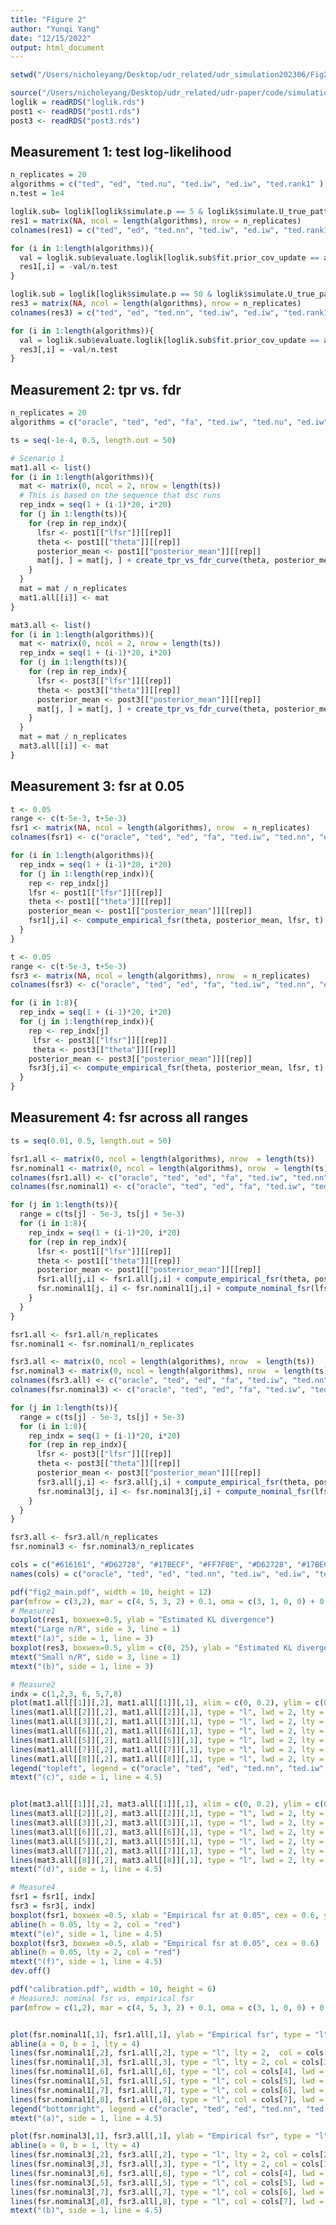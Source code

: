 ```yaml
---
title: "Figure 2"
author: "Yunqi Yang"
date: "12/15/2022"
output: html_document
---
```


```r
setwd("/Users/nicholeyang/Desktop/udr_related/udr_simulation202306/Fig2")
```

```r
source("/Users/nicholeyang/Desktop/udr_related/udr-paper/code/simulation_func.R")
loglik = readRDS("loglik.rds")
post1 <- readRDS("post1.rds")
post3 <- readRDS("post3.rds")
```

## Measurement 1: test log-likelihood
```r
n_replicates = 20
algorithms = c("ted", "ed", "ted.nu", "ted.iw", "ed.iw", "ted.rank1" )
n.test = 1e4
```

```r

loglik.sub= loglik[loglik$simulate.p == 5 & loglik$simulate.U_true_pattern == "varied", ]
res1 = matrix(NA, ncol = length(algorithms), nrow = n_replicates)
colnames(res1) = c("ted", "ed", "ted.nn", "ted.iw", "ed.iw", "ted.rank1" )

for (i in 1:length(algorithms)){
  val = loglik.sub$evaluate.loglik[loglik.sub$fit.prior_cov_update == algorithms[i] & loglik.sub$evaluate == "loglik_test"] - loglik.sub$evaluate.loglik[loglik.sub$fit.prior_cov_update == "oracle" & loglik.sub$evaluate == "loglik_test"]
  res1[,i] = -val/n.test
}
```

```r

loglik.sub = loglik[loglik$simulate.p == 50 & loglik$simulate.U_true_pattern == "varied", ]
res3 = matrix(NA, ncol = length(algorithms), nrow = n_replicates)
colnames(res3) = c("ted", "ed", "ted.nn", "ted.iw", "ed.iw", "ted.rank1" )

for (i in 1:length(algorithms)){
  val = loglik.sub$evaluate.loglik[loglik.sub$fit.prior_cov_update == algorithms[i] & loglik.sub$evaluate == "loglik_test"] - loglik.sub$evaluate.loglik[loglik.sub$fit.prior_cov_update == "oracle" & loglik.sub$evaluate == "loglik_test"]
  res3[,i] = -val/n.test
}
```

## Measurement 2: tpr vs. fdr

```r
n_replicates = 20
algorithms = c("oracle", "ted", "ed", "fa", "ted.iw", "ted.nu", "ed.iw", "ted.rank1" )
```

```r
ts = seq(-1e-4, 0.5, length.out = 50)
```

```r
# Scenario 1
mat1.all <- list()
for (i in 1:length(algorithms)){
  mat <- matrix(0, ncol = 2, nrow = length(ts))
  # This is based on the sequence that dsc runs
  rep_indx = seq(1 + (i-1)*20, i*20)
  for (j in 1:length(ts)){
    for (rep in rep_indx){
      lfsr <- post1[["lfsr"]][[rep]]
      theta <- post1[["theta"]][[rep]]
      posterior_mean <- post1[["posterior_mean"]][[rep]]
      mat[j, ] = mat[j, ] + create_tpr_vs_fdr_curve(theta, posterior_mean, lfsr, ts[j])
    }
  }
  mat = mat / n_replicates
  mat1.all[[i]] <- mat 
}

```

```r
mat3.all <- list()
for (i in 1:length(algorithms)){
  mat <- matrix(0, ncol = 2, nrow = length(ts))
  rep_indx = seq(1 + (i-1)*20, i*20)
  for (j in 1:length(ts)){
    for (rep in rep_indx){
      lfsr <- post3[["lfsr"]][[rep]]
      theta <- post3[["theta"]][[rep]]
      posterior_mean <- post3[["posterior_mean"]][[rep]]
      mat[j, ] = mat[j, ] + create_tpr_vs_fdr_curve(theta, posterior_mean, lfsr, ts[j])
    }
  }
  mat = mat / n_replicates
  mat3.all[[i]] <- mat 
}
```


## Measurement 3: fsr at 0.05
```r
t <- 0.05
range <- c(t-5e-3, t+5e-3)
fsr1 <- matrix(NA, ncol = length(algorithms), nrow  = n_replicates)
colnames(fsr1) <- c("oracle", "ted", "ed", "fa", "ted.iw", "ted.nn", "ed.iw", "ted.rank1" )

for (i in 1:length(algorithms)){
  rep_indx = seq(1 + (i-1)*20, i*20)
  for (j in 1:length(rep_indx)){
    rep <- rep_indx[j]
    lfsr <- post1[["lfsr"]][[rep]]
    theta <- post1[["theta"]][[rep]]
    posterior_mean <- post1[["posterior_mean"]][[rep]]
    fsr1[j,i] <- compute_empirical_fsr(theta, posterior_mean, lfsr, t)
  }
}
```

```r
t <- 0.05
range <- c(t-5e-3, t+5e-3)
fsr3 <- matrix(NA, ncol = length(algorithms), nrow  = n_replicates)
colnames(fsr3) <- c("oracle", "ted", "ed", "fa", "ted.iw", "ted.nn", "ed.iw", "ted.rank1" )

for (i in 1:8){
  rep_indx = seq(1 + (i-1)*20, i*20)
  for (j in 1:length(rep_indx)){
    rep <- rep_indx[j]
     lfsr <- post3[["lfsr"]][[rep]]
     theta <- post3[["theta"]][[rep]]
    posterior_mean <- post3[["posterior_mean"]][[rep]]
    fsr3[j,i] <- compute_empirical_fsr(theta, posterior_mean, lfsr, t)
  }
}
```


## Measurement 4: fsr across all ranges
```r
ts = seq(0.01, 0.5, length.out = 50)
```

```r

fsr1.all <- matrix(0, ncol = length(algorithms), nrow  = length(ts))
fsr.nominal1 <- matrix(0, ncol = length(algorithms), nrow  = length(ts))
colnames(fsr1.all) <- c("oracle", "ted", "ed", "fa", "ted.iw", "ted.nn", "ed.iw", "ted.rank1" )
colnames(fsr.nominal1) <- c("oracle", "ted", "ed", "fa", "ted.iw", "ted.nn", "ed.iw", "ted.rank1" )

for (j in 1:length(ts)){
  range = c(ts[j] - 5e-3, ts[j] + 5e-3)
  for (i in 1:8){
    rep_indx = seq(1 + (i-1)*20, i*20)
    for (rep in rep_indx){
      lfsr <- post1[["lfsr"]][[rep]]
      theta <- post1[["theta"]][[rep]]
      posterior_mean <- post1[["posterior_mean"]][[rep]]
      fsr1.all[j,i] <- fsr1.all[j,i] + compute_empirical_fsr(theta, posterior_mean, lfsr, ts[j])
      fsr.nominal1[j, i] <- fsr.nominal1[j,i] + compute_nominal_fsr(lfsr, ts[j])
    }
  }
}

fsr1.all <- fsr1.all/n_replicates
fsr.nominal1 <- fsr.nominal1/n_replicates
```

```r

fsr3.all <- matrix(0, ncol = length(algorithms), nrow  = length(ts))
fsr.nominal3 <- matrix(0, ncol = length(algorithms), nrow  = length(ts))
colnames(fsr3.all) <- c("oracle", "ted", "ed", "fa", "ted.iw", "ted.nn", "ed.iw", "ted.rank1" )
colnames(fsr.nominal3) <- c("oracle", "ted", "ed", "fa", "ted.iw", "ted.nn", "ed.iw", "ted.rank1" )

for (j in 1:length(ts)){
  range = c(ts[j] - 5e-3, ts[j] + 5e-3)
  for (i in 1:8){
    rep_indx = seq(1 + (i-1)*20, i*20)
    for (rep in rep_indx){
      lfsr <- post3[["lfsr"]][[rep]]
      theta <- post3[["theta"]][[rep]]
      posterior_mean <- post3[["posterior_mean"]][[rep]]
      fsr3.all[j,i] <- fsr3.all[j,i] + compute_empirical_fsr(theta, posterior_mean, lfsr, ts[j])
      fsr.nominal3[j, i] <- fsr.nominal3[j,i] + compute_nominal_fsr(lfsr, ts[j])
    }
  }
}

fsr3.all <- fsr3.all/n_replicates
fsr.nominal3 <- fsr.nominal3/n_replicates
```

```r
cols = c("#616161", "#D62728", "#17BECF", "#FF7F0E", "#D62728", "#17BECF", "#9467BD")
names(cols) = c("oracle", "ted", "ed", "ted.nn", "ted.iw", "ed.iw", "ted.rank1")
```

```r
pdf("fig2_main.pdf", width = 10, height = 12)
par(mfrow = c(3,2), mar = c(4, 5, 3, 2) + 0.1, oma = c(3, 1, 0, 0) + 0.1) # c(bottom, left, top, right)
# Measure1
boxplot(res1, boxwex=0.5, ylab = "Estimated KL divergence")
mtext("Large n/R", side = 3, line = 1)
mtext("(a)", side = 1, line = 3)
boxplot(res3, boxwex=0.5, ylim = c(0, 25), ylab = "Estimated KL divergence")
mtext("Small n/R", side = 3, line = 1)
mtext("(b)", side = 1, line = 3)

# Measure2
indx = c(1,2,3, 6, 5,7,8)
plot(mat1.all[[1]][,2], mat1.all[[1]][,1], xlim = c(0, 0.2), ylim = c(0,0.9), xlab = "False discovery rate", ylab = "True positive rate", type = "l", lwd = 2, lty = 1, pch = 20, col = cols[1])
lines(mat1.all[[2]][,2], mat1.all[[2]][,1], type = "l", lwd = 2, lty = 2, pch = 20, col = cols[2])
lines(mat1.all[[3]][,2], mat1.all[[3]][,1], type = "l", lwd = 2, lty = 2, pch = 20, col = cols[3])
lines(mat1.all[[6]][,2], mat1.all[[6]][,1], type = "l", lwd = 2, lty = 1, pch = 20, col = cols[4])
lines(mat1.all[[5]][,2], mat1.all[[5]][,1], type = "l", lwd = 2, lty = 1, pch = 20, col = cols[5])
lines(mat1.all[[7]][,2], mat1.all[[7]][,1], type = "l", lwd = 2, lty = 1, pch = 20, col = cols[6])
lines(mat1.all[[8]][,2], mat1.all[[8]][,1], type = "l", lwd = 2, lty = 1, pch = 20, col = cols[7])
legend("topleft", legend = c("oracle", "ted", "ed", "ted.nn", "ted.iw", "ed.iw", "ted.rank1"), col = cols, lty = c(1,2,2,1,1,1,1), lwd = 2)
mtext("(c)", side = 1, line = 4.5)


plot(mat3.all[[1]][,2], mat3.all[[1]][,1], xlim = c(0, 0.2), ylim = c(0,0.9), xlab = "False discovery rate", ylab = "True positive rate", type = "l", lwd = 2, lty = 1, pch = 20, col = cols[1])
lines(mat3.all[[2]][,2], mat3.all[[2]][,1], type = "l", lwd = 2, lty = 2, pch = 20, col = cols[2])
lines(mat3.all[[3]][,2], mat3.all[[3]][,1], type = "l", lwd = 2, lty = 2, pch = 20, col = cols[3])
lines(mat3.all[[6]][,2], mat3.all[[6]][,1], type = "l", lwd = 2, lty = 1, pch = 20, col = cols[4])
lines(mat3.all[[5]][,2], mat3.all[[5]][,1], type = "l", lwd = 2, lty = 1, pch = 20, col = cols[5])
lines(mat3.all[[7]][,2], mat3.all[[7]][,1], type = "l", lwd = 2, lty = 1, pch = 20, col = cols[6])
lines(mat3.all[[8]][,2], mat3.all[[8]][,1], type = "l", lwd = 2, lty = 1, pch = 20, col = cols[7])
mtext("(d)", side = 1, line = 4.5)

# Measure4
fsr1 = fsr1[, indx]
fsr3 = fsr3[, indx]
boxplot(fsr1, boxwex =0.5, xlab = "Empirical fsr at 0.05", cex = 0.6, ylim = c(0, 0.15))
abline(h = 0.05, lty = 2, col = "red")
mtext("(e)", side = 1, line = 4.5)
boxplot(fsr3, boxwex =0.5, xlab = "Empirical fsr at 0.05", cex = 0.6)
abline(h = 0.05, lty = 2, col = "red")
mtext("(f)", side = 1, line = 4.5)
dev.off()
```


```r
pdf("calibration.pdf", width = 10, height = 6)
# Measure3: nominal fsr vs. empirical fsr
par(mfrow = c(1,2), mar = c(4, 5, 3, 2) + 0.1, oma = c(3, 1, 0, 0) + 0.1) # c(bottom, left, top, right)


plot(fsr.nominal1[,1], fsr1.all[,1], ylab = "Empirical fsr", type = "l", ylim = c(0, 0.4), xlab = "Nominal fsr", main = "Large n/R", col = cols[1], lwd = 2)
abline(a = 0, b = 1, lty = 4)
lines(fsr.nominal1[,2], fsr1.all[,2], type = "l", lty = 2,  col = cols[2], lwd = 2)
lines(fsr.nominal1[,3], fsr1.all[,3], type = "l", lty = 2, col = cols[3], lwd = 2)
lines(fsr.nominal1[,6], fsr1.all[,6], type = "l", col = cols[4], lwd = 2)
lines(fsr.nominal1[,5], fsr1.all[,5], type = "l", col = cols[5], lwd = 2)
lines(fsr.nominal1[,7], fsr1.all[,7], type = "l", col = cols[6], lwd = 2)
lines(fsr.nominal1[,8], fsr1.all[,8], type = "l", col = cols[7], lwd = 2)
legend("bottomright", legend = c("oracle", "ted", "ed", "ted.nn", "ted.iw", "ed.iw", "ted.rank1"), col = cols, lty = c(1,2,2,1,1,1,1), cex = 0.8, lwd = 2)
mtext("(a)", side = 1, line = 4.5)

plot(fsr.nominal3[,1], fsr3.all[,1], ylab = "Empirical fsr", type = "l", ylim = c(0, 0.4), xlab = "Nominal fsr", main = "Small n/R", col = cols[1], lwd = 2)
abline(a = 0, b = 1, lty = 4)
lines(fsr.nominal3[,2], fsr3.all[,2], type = "l", lty = 2, col = cols[2], lwd = 2)
lines(fsr.nominal3[,3], fsr3.all[,3], type = "l", lty = 2, col = cols[3], lwd = 2)
lines(fsr.nominal3[,6], fsr3.all[,6], type = "l", col = cols[4], lwd = 2)
lines(fsr.nominal3[,5], fsr3.all[,5], type = "l", col = cols[5], lwd = 2)
lines(fsr.nominal3[,7], fsr3.all[,7], type = "l", col = cols[6], lwd = 2)
lines(fsr.nominal3[,8], fsr3.all[,8], type = "l", col = cols[7], lwd = 2)
mtext("(b)", side = 1, line = 4.5)
```

